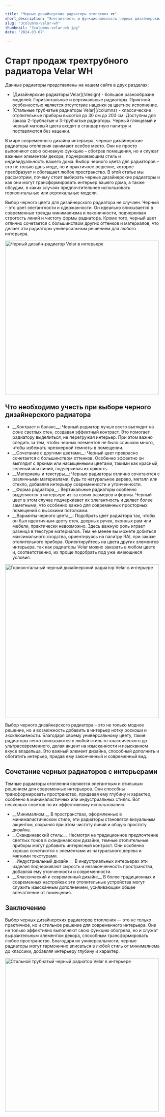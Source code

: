 ```yaml
---

title: "Черные дизайнерские радиаторы отопления 🕶️"
short_description: "Элегантность и функциональность черных дизайнерских радиаторов отопления. Узнайте, как они могут трансформировать ваш интерьер. Закажите на выгодных условиях. Большой выбор🔥."
slug: "3columns-velar-wh"
thumbnail: "3columns-velar-wh.jpg"
date: '2024-03-07'

---
```


# Старт продаж трехтрубного радиатора Velar WH

Данные радиаторы представлены на нашем сайте в двух разделах:
<ul class="list-disc">
<li>[<span class="text-red-500 hover:underline">Дизайнерские радиаторы Velar</span>](/design) - большое разнообразие моделей. Горизонтальные и вертикальные радиаторы. Приятной особенностью является отсутствие наценки за цветное исполнение.</li>
<li>[<span class="text-red-500 hover:underline">Стальные трубчатые радиаторы Velar</span>](/columns) - классические отопительные приборы высотой до 30 см до 200 см. Доступны для заказа 2-трубчатые и 3-трубчатые радиаторы. Черный глянцевый и черный матовый цвета входят в стандартную палитру и поставляются без наценки.</li>
</ul>

В мире современного дизайна интерьера, черные дизайнерские радиаторы отопления занимают особое место. Они не просто выполняют свою основную функцию – обогрев помещения, но и служат важным элементом декора, подчеркивающим стиль и индивидуальность вашего дома. Выбор черного цвета для радиаторов – это не только дань моде, но и практичное решение, которое преобразует и обогащает любое пространство. В этой статье мы рассмотрим, почему стоит выбирать черные дизайнерские радиаторы и как они могут трансформировать интерьер вашего дома, а также обсудим, в каких случаях предпочтительнее использовать горизонтальные или вертикальные модели.

Выбор черного цвета для дизайнерского радиатора не случаен. Черный – это цвет элегантности и сдержанности. Он идеально вписывается в современные тренды минимализма и лаконичности, подчеркивая строгость линий и чистоту формы радиатора. Кроме того, черный цвет отлично сочетается с большинством других оттенков и материалов, что делает эти радиаторы универсальным решением для любого интерьера. 

<div class="flex align-middle justify-center items-center">
<img 
  src='/images/articles/black-3.jpg'
  width="500"
  height="500"
  class="rounded-xl"
  alt="Черный дизайн-радиатор Velar в интерьере"
/>
</div>

## Что необходимо учесть при выборе черного дизайнерского радиатора

<ul class="list-disc">
<li>__Контраст и баланс__: Черный радиатор лучше всего выглядит на фоне светлых стен, создавая эффектный контраст. Это помогает радиатору выделиться, не перегружая интерьер. При этом важно следить за тем, чтобы черных элементов не было слишком много, чтобы избежать чрезмерной темноты в помещении.</li>
<li class="mt-5">__Сочетание с другими цветами__: Черный цвет прекрасно сочетается с большинством оттенков. Особенно эффектно он выглядит с яркими или насыщенными цветами, такими как красный, зеленый или синий, подчеркивая их яркость.</li>
<li class="mt-5">__Материалы и текстуры__: Черные радиаторы отлично сочетаются с различными материалами, будь то натуральное дерево, металл или стекло, добавляя интерьеру современности и утонченности.</li>
<li class="mt-5">__Форма радиатора__: Вертикальные радиаторы особенно выделяются в интерьере из-за своих размеров и формы. Черный цвет в этом случае подчеркивает их элегантность и делает более заметными, что особенно важно для современных просторных помещений с высокими потолками.</li>
<li class="mt-5">__Варианты черного цвета__: Подобрать цвет радиатора так, чтобы он был идентичным цвету стен, дверных ручек, оконных рам или мебели, практически невозможно. Здесь важную роль играет разница в текстуре материалов. Тем не менее вы можете добиться максимального сходства, ориентируясь на палитру RAL при заказе отопительного прибора. Ориентируйтесь на цвета других элементов интерьера, так как радиаторы Velar можно заказать в любом цвете и, соответственно, их проще подобрать под уже имеющиеся условия.</li>
</ul>

<div class="flex align-middle justify-center items-center">
<img 
  src='/images/articles/black-1.jpg'
  width="500"
  height="500"
  class="rounded-xl"
  alt="Горизонтальный черный дизайнерский радиатор Velar в интерьере"
/>
</div>

Выбор черного дизайнерского радиатора – это не только модное решение, но и возможность добавить в интерьер нотку роскоши и эксклюзивности. Благодаря своему универсальному цвету, такие радиаторы легко вписываются в любой стиль от классического до ультрасовременного, делая акцент на изысканности и изысканном вкусе владельца. Это важный элемент дизайна, способный дополнить и обогатить интерьер, придав ему законченный и современный вид.

## Сочетание черных радиаторов с интерьерами

Темные радиаторы отопления являются элегантным и стильным решением для современных интерьеров. Они способны трансформировать пространство, придавая ему глубину и характер, особенно в минималистичных или индустриальных стилях. Вот несколько советов по их эффективному использованию:

<ul class="list-disc">
<li>__Минимализм:__ В пространствах, оформленных в минималистическом стиле, эти радиаторы становятся визуальным акцентом, сохраняя при этом чистоту линий и общую простоту дизайна.</li>
<li class="mt-5">__Скандинавский стиль:__ Несмотря на традиционное предпочтение светлых тонов в скандинавском дизайне, темные отопительные приборы могут добавить интересный контраст. Они особенно хорошо сочетаются с элементами из натурального дерева и мягкими текстурами.</li>
<li class="mt-5">__Индустриальный дизайн:__ В индустриальных интерьерах эти изделия подчеркивают сырость и незаконченность пространства, добавляя ему утонченности и современности.</li>
<li class="mt-5">__Классический и современный дизайн:__ В более традиционных и современных настройках эти отопительные устройства могут служить изысканным дополнением, усиливающим общее впечатление от помещения.</li>
</ul>

## Заключение

Выбор черных дизайнерских радиаторов отопления — это не только практичное, но и стильное решение для современного интерьера. Они не только эффективно выполняют свою функцию обогрева, но и служат выразительным элементом декора, способным трансформировать любое пространство. Благодаря их универсальности, черные радиаторы могут гармонично вписаться в любой стиль от минимализма до классики, добавляя интерьеру глубину и характер.

<div class="flex align-middle justify-center items-center">
<img 
  src='/images/articles/black-2.jpg'
  width="500"
  height="500"
  class="rounded-xl"
  alt="Стальной трубчатый черный радиатор Velar в интерьере"
/>
</div>